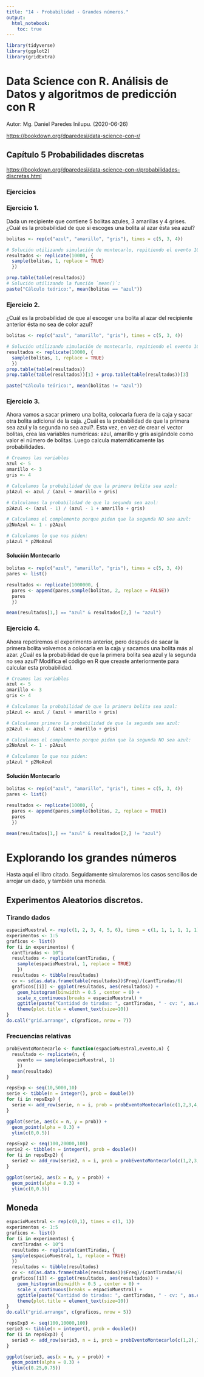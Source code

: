 ```yaml
---
title: "14 - Probabilidad - Grandes números."
output: 
  html_notebook: 
    toc: true
---
```



```r
library(tidyverse)
library(ggplot2)
library(gridExtra)
```

# Data Science con R. Análisis de Datos y algoritmos de predicción con R

Autor: Mg. Daniel Paredes Inilupu. (2020-06-26)

<https://bookdown.org/dparedesi/data-science-con-r/>

## Capítulo 5 Probabilidades discretas

<https://bookdown.org/dparedesi/data-science-con-r/probabilidades-discretas.html>

### Ejercicios

### Ejercicio 1.

Dada un recipiente que contiene 5 bolitas azules, 3 amarillas y 4 grises. ¿Cuál es la probabilidad de que si escoges una bolita al azar ésta sea azul?

```r
bolitas <- rep(c("azul", "amarillo", "gris"), times = c(5, 3, 4))

# Solución utilizando simulación de montecarlo, repitiendo el evento 10,000 veces:
resultados <- replicate(10000, {
  sample(bolitas, 1, replace = TRUE)
  })

prop.table(table(resultados))
# Solución utilizando la función `mean()`:
paste("Cálculo teórico:", mean(bolitas == "azul"))
```

### Ejercicio 2.

¿Cuál es la probabilidad de que al escoger una bolita al azar del recipiente anterior ésta no sea de color azul?

```r
bolitas <- rep(c("azul", "amarillo", "gris"), times = c(5, 3, 4))

# Solución utilizando simulación de montecarlo, repitiendo el evento 10,000 veces:
resultados <- replicate(10000, {
  sample(bolitas, 1, replace = TRUE)
  })
prop.table(table(resultados))
prop.table(table(resultados))[1] + prop.table(table(resultados))[3]

paste("Cálculo teórico:", mean(bolitas != "azul"))
```

### Ejercicio 3.

Ahora vamos a sacar primero una bolita, colocarla fuera de la caja y sacar otra bolita adicional de la caja. ¿Cuál es la probabilidad de que la primera sea azul y la segunda no sea azul?. Esta vez, en vez de crear el vector bolitas, crea las variables numéricas: azul, amarillo y gris asigándole como valor el número de bolitas. Luego calcula matemáticamente las probabilidades.

```r
# Creamos las variables
azul <- 5
amarillo <- 3
gris <- 4

# Calculamos la probabilidad de que la primera bolita sea azul:
p1Azul <- azul / (azul + amarillo + gris)

# Calculamos la probabilidad de que la segunda sea azul:
p2Azul <- (azul - 1) / (azul - 1 + amarillo + gris)

# Calculamos el complemento porque piden que la segunda NO sea azul:
p2NoAzul <- 1 - p2Azul

# Calculamos lo que nos piden:
p1Azul * p2NoAzul
```

#### Solución Montecarlo

```r
bolitas <- rep(c("azul", "amarillo", "gris"), times = c(5, 3, 4))
pares <- list()

resultados <- replicate(1000000, {
  pares <- append(pares,sample(bolitas, 2, replace = FALSE))
  pares
  })

mean(resultados[1,] == "azul" & resultados[2,] != "azul")
```

### Ejercicio 4.

Ahora repetiremos el experimento anterior, pero después de sacar la primera bolita volvemos a colocarla en la caja y sacamos una bolita más al azar. ¿Cuál es la probabilidad de que la primera bolita sea azul y la segunda no sea azul? Modifica el código en R que creaste anteriormente para calcular esta probabilidad.

```r
# Creamos las variables
azul <- 5
amarillo <- 3
gris <- 4

# Calculamos la probabilidad de que la primera bolita sea azul:
p1Azul <- azul / (azul + amarillo + gris)

# Calculamos primero la probabilidad de que la segunda sea azul:
p2Azul <- azul / (azul + amarillo + gris)

# Calculamos el complemento porque piden que la segunda NO sea azul:
p2NoAzul <- 1 - p2Azul

# Calculamos lo que nos piden:
p1Azul * p2NoAzul
```

#### Solución Montecarlo

```r
bolitas <- rep(c("azul", "amarillo", "gris"), times = c(5, 3, 4))
pares <- list()

resultados <- replicate(10000, {
  pares <- append(pares,sample(bolitas, 2, replace = TRUE))
  pares
  })

mean(resultados[1,] == "azul" & resultados[2,] != "azul")
```

# Explorando los grandes números

Hasta aquí el libro citado. Seguidamente simularemos los casos sencillos de arrojar un dado, y también una moneda.

## Experimentos Aleatorios discretos.

### Tirando dados

```r
espacioMuestral <- rep(c(1, 2, 3, 4, 5, 6), times = c(1, 1, 1, 1, 1, 1))
experimentos <- 1:5
graficos <- list()
for (i in experimentos) {
  cantTiradas <- 10^i
  resultados <- replicate(cantTiradas, {
    sample(espacioMuestral, 1, replace = TRUE)
    })
  resultados <- tibble(resultados)
  cv <- sd(as.data.frame(table(resultados))$Freq)/(cantTiradas/6)
  graficos[[i]] <- ggplot(resultados, aes(resultados)) +
    geom_histogram(binwidth = 0.5 , center = 0) +
    scale_x_continuous(breaks = espacioMuestral) +
    ggtitle(paste("Cantidad de tiradas: ", cantTiradas, " - cv: ", as.character(cv))) + 
    theme(plot.title = element_text(size=10))
}
do.call("grid.arrange", c(graficos, nrow = 7)) 
```

### Frecuencias relativas

```r
probEventoMontecarlo <- function(espacioMuestral,evento,n) {
  resultado <- replicate(n, {
    evento == sample(espacioMuestral, 1)
    })
  mean(resultado)
}
```

```r
repsExp <- seq(10,5000,10)
serie <- tibble(n = integer(), prob = double())
for (i in repsExp) {
  serie <- add_row(serie, n = i, prob = probEventoMontecarlo(c(1,2,3,4,5,6),1,i))
}
```

```r
ggplot(serie, aes(x = n, y = prob)) + 
  geom_point(alpha = 0.3) +
  ylim(c(0,0.5))
```


```r
repsExp2 <- seq(100,20000,100)
serie2 <- tibble(n = integer(), prob = double())
for (i in repsExp2) {
  serie2 <- add_row(serie2, n = i, prob = probEventoMontecarlo(c(1,2,3,4,5,6),1,i))
}
```

```r
ggplot(serie2, aes(x = n, y = prob)) + 
  geom_point(alpha = 0.3) + 
  ylim(c(0,0.5))
```


## Moneda

```r
espacioMuestral <- rep(c(0,1), times = c(1, 1))
experimentos <- 1:5
graficos <- list()
for (i in experimentos) {
  cantTiradas <- 10^i
  resultados <- replicate(cantTiradas, {
  sample(espacioMuestral, 1, replace = TRUE)
  })
  resultados <- tibble(resultados)
  cv <- sd(as.data.frame(table(resultados))$Freq)/(cantTiradas/6)
  graficos[[i]] <- ggplot(resultados, aes(resultados)) +
    geom_histogram(binwidth = 0.5 , center = 0) +
    scale_x_continuous(breaks = espacioMuestral) +
    ggtitle(paste("Cantidad de tiradas: ", cantTiradas, " - cv: ", as.character(cv))) + 
    theme(plot.title = element_text(size=10))
}
do.call("grid.arrange", c(graficos, nrow = 5)) 
```

```r
repsExp3 <- seq(100,10000,100)
serie3 <- tibble(n = integer(), prob = double())
for (i in repsExp3) {
  serie3 <- add_row(serie3, n = i, prob = probEventoMontecarlo(c(1,2),1,i))
}
```

```r
ggplot(serie3, aes(x = n, y = prob)) + 
  geom_point(alpha = 0.3) + 
  ylim(c(0.25,0.75))
```

